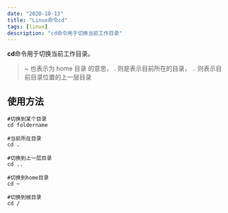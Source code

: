 ```yaml
---
date: "2020-10-13"
title: "Linux命令cd"
tags: [linux]
description: "cd命令用于切换当前工作目录"
---
```


**cd**命令用于切换当前工作目录。

> ~ 也表示为 home 目录 的意思， . 则是表示目前所在的目录， .. 则表示目前目录位置的上一层目录

## 使用方法

```shell
#切换到某个目录
cd foldername

#当前所在目录
cd .

#切换到上一层目录
cd ..

#切换到home目录
cd ~

#切换到根目录
cd /
```
